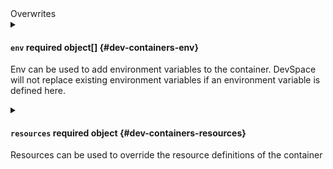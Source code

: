 

<div className="group" data-group="overwrites">
<div className="group-name">Overwrites</div>

<PartialDevImage />
<PartialCommand />
<PartialArgs />
<PartialWorkingDir />

<details className="config-field" data-expandable="true">
<summary>

#### `env` <span class="config-field-required" data-required="false">required</span> <span class="config-field-type">object[]</span> <span class="config-field-default"></span> <span class="config-field-enum"></span> {#dev-containers-env}

Env can be used to add environment variables to the container. DevSpace will
not replace existing environment variables if an environment variable is defined here.

</summary>

<PartialEnv />


</details>

<details className="config-field" data-expandable="true">
<summary>

#### `resources` <span class="config-field-required" data-required="false">required</span> <span class="config-field-type">object</span> <span class="config-field-default"></span> <span class="config-field-enum"></span> {#dev-containers-resources}

Resources can be used to override the resource definitions of the container

</summary>

<PartialResources />


</details>

</div>